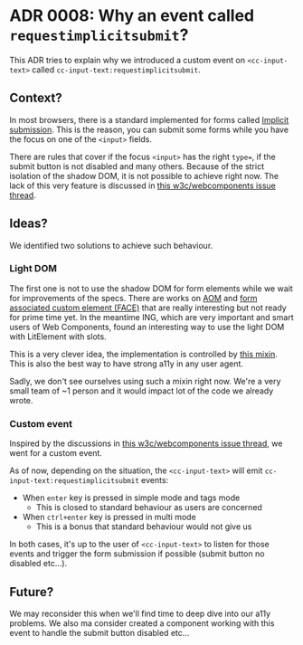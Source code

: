 
<Meta title="📌 Docs|Architecture Decision Records/ADR 0008: Why an event called `requestimplicitsubmit`?" />

# ADR 0008: Why an event called `requestimplicitsubmit`?

This ADR tries to explain why we introduced a custom event on `<cc-input-text>` called `cc-input-text:requestimplicitsubmit`.

## Context?

In most browsers, there is a standard implemented for forms called [Implicit submission](https://html.spec.whatwg.org/multipage/form-control-infrastructure.html#implicit-submission).
This is the reason, you can submit some forms while you have the focus on one of the `<input>` fields.

There are rules that cover if the focus `<input>` has the right `type=`, if the submit button is not disabled and many others.
Because of the strict isolation of the shadow DOM, it is not possible to achieve right now.
The lack of this very feature is discussed in [this w3c/webcomponents issue thread](https://github.com/w3c/webcomponents/issues/815).

## Ideas?

We identified two solutions to achieve such behaviour.

### Light DOM

The first one is not to use the shadow DOM for form elements while we wait for improvements of the specs.
There are works on [AOM](https://wicg.github.io/aom/explainer.html) and [form associated custom element (FACE)](https://github.com/whatwg/html/pull/4383) that are really interesting but not ready for prime time yet.
In the meantime ING, which are very important and smart users of Web Components, found an interesting way to use the light DOM with LitElement with slots.

This is a very clever idea, the implementation is controlled by [this mixin](https://github.com/ing-bank/lion/blob/master/packages/core/src/SlotMixin.js).
This is also the best way to have strong a11y in any user agent.

Sadly, we don't see ourselves using such a mixin right now.
We're a very small team of ~1 person and it would impact lot of the code we already wrote.

### Custom event

Inspired by the discussions in [this w3c/webcomponents issue thread](https://github.com/w3c/webcomponents/issues/815), we went for a custom event.

As of now, depending on the situation, the `<cc-input-text>` will emit `cc-input-text:requestimplicitsubmit` events:

* When `enter` key is pressed in simple mode and tags mode
  * This is closed to standard behaviour as users are concerned 
* When `ctrl+enter` key is pressed in multi mode
  * This is a bonus that standard behaviour would not give us
  
In both cases, it's up to the user of `<cc-input-text>` to listen for those events and trigger the form submission if possible (submit button no disabled etc...).

## Future?

We may reconsider this when we'll find time to deep dive into our a11y problems.
We also ma consider created a component working with this event to handle the submit button disabled etc...
